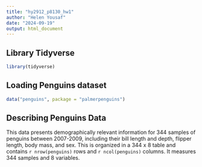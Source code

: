 ```yaml
---
title: "hy2912_p8130_hw1"
author: "Helen Yousaf"
date: "2024-09-19"
output: html_document
---
```

## Library Tidyverse

```r
library(tidyverse)
```

## Loading Penguins dataset

```r
data("penguins", package = "palmerpenguins")
```
## Describing Penguins Data 
This data presents demographically relevant information for 344 samples of penguins between 2007-2009, including their bill length and depth, flipper length, body mass, and sex. This is organized in a 344 x 8 table and contains `r nrow(penguins)` rows and `r ncol(penguins)` columns. It measures 344 samples and 8 variables. 